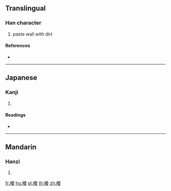 ==Translingual==

===Han character===
{{Han char|rn=75|rad=木|as=11|sn=15|four=46947|canj=DAWE}}

# paste wall with dirt

====References====
* {{Han ref|kx=0548.150|dkj=15394|dj=0936.010|hdz=21279.050|uh=69FE|ud=27134|bh=E5D8|bd=58840}}

----

==Japanese==

===Kanji===
{{ja-kanji|grade=|rs=木11}}

# {{defn|lang=ja|sort=木11}}

====Readings====
* {{ja-readings|on=[[ばん]] (ban), [[まん]] (man)|kun=[[こて]] (kote)}}

----

==Mandarin==

===Hanzi===
{{cmn-hanzi|pin=[[mán]] ([[man2]]), [[màn]] ([[man4]])|wg=man<sup>2</sup>, man<sup>4</sup>}}

# {{defn|lang=cmn|sort=木11}}

[[fr:槾]]
[[hu:槾]]
[[pl:槾]]
[[th:槾]]
[[zh:槾]]
